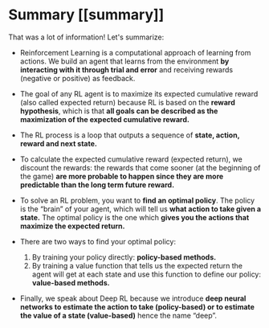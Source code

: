 # Summary [[summary]]

That was a lot of information! Let's summarize:

- Reinforcement Learning is a computational approach of learning from actions. We build an agent that learns from the environment **by interacting with it through trial and error** and receiving rewards (negative or positive) as feedback.

- The goal of any RL agent is to maximize its expected cumulative reward (also called expected return) because RL is based on the **reward hypothesis**, which is that **all goals can be described as the maximization of the expected cumulative reward.**

- The RL process is a loop that outputs a sequence of **state, action, reward and next state.**

- To calculate the expected cumulative reward (expected return), we discount the rewards: the rewards that come sooner (at the beginning of the game) **are more probable to happen since they are more predictable than the long term future reward.**

- To solve an RL problem, you want to **find an optimal policy**. The policy is the “brain” of your agent, which will tell us **what action to take given a state.** The optimal policy is the one which **gives you the actions that maximize the expected return.**

- There are two ways to find your optimal policy:
    1. By training your policy directly: **policy-based methods.**
    2. By training a value function that tells us the expected return the agent will get at each state and use this function to define our policy: **value-based methods.**

- Finally, we speak about Deep RL because we introduce **deep neural networks to estimate the action to take (policy-based) or to estimate the value of a state (value-based)** hence the name “deep”.
